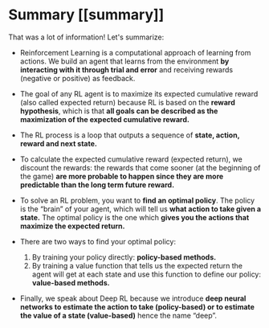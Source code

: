 # Summary [[summary]]

That was a lot of information! Let's summarize:

- Reinforcement Learning is a computational approach of learning from actions. We build an agent that learns from the environment **by interacting with it through trial and error** and receiving rewards (negative or positive) as feedback.

- The goal of any RL agent is to maximize its expected cumulative reward (also called expected return) because RL is based on the **reward hypothesis**, which is that **all goals can be described as the maximization of the expected cumulative reward.**

- The RL process is a loop that outputs a sequence of **state, action, reward and next state.**

- To calculate the expected cumulative reward (expected return), we discount the rewards: the rewards that come sooner (at the beginning of the game) **are more probable to happen since they are more predictable than the long term future reward.**

- To solve an RL problem, you want to **find an optimal policy**. The policy is the “brain” of your agent, which will tell us **what action to take given a state.** The optimal policy is the one which **gives you the actions that maximize the expected return.**

- There are two ways to find your optimal policy:
    1. By training your policy directly: **policy-based methods.**
    2. By training a value function that tells us the expected return the agent will get at each state and use this function to define our policy: **value-based methods.**

- Finally, we speak about Deep RL because we introduce **deep neural networks to estimate the action to take (policy-based) or to estimate the value of a state (value-based)** hence the name “deep”.
